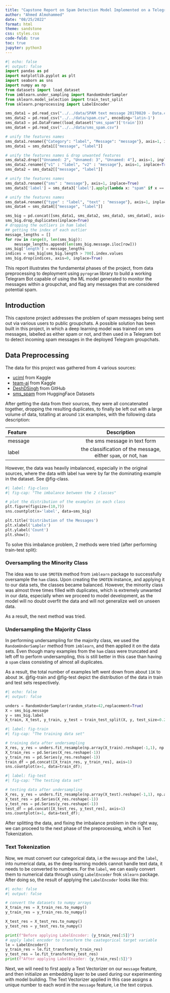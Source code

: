 ```yaml
---
title: "Capstone Report on Spam Detection Model Implemented on a Telegram Bot"
author: "Ahmed Almohammed"
date: "08/25/2022"
format: html
theme: sandstone
css: styles.css
code-fold: true
toc: true
jupyter: python3
---
```


```python
#| echo: false
#| output: false
import pandas as pd
import matplotlib.pyplot as plt
import seaborn as sns
import numpy as np
from datasets import load_dataset
from imblearn.under_sampling import RandomUnderSampler
from sklearn.model_selection import train_test_split
from sklearn.preprocessing import LabelEncoder

sms_data1 = pd.read_csv("../../data/SPAM text message 20170820 - Data.csv")
sms_data2 = pd.read_csv("../../data/spam.csv", encoding='latin-1')
sms_data3 = pd.DataFrame((load_dataset("sms_spam")['train']))
sms_data4 = pd.read_csv("../../data/sms_spam.csv")

# unify the features names
sms_data1.rename({"Category": "label", "Message": "message"}, axis=1, inplace=True)
sms_data1 = sms_data1[["message", "label"]]

# unify the features names & drop unwanted features
sms_data2.drop(["Unnamed: 2", "Unnamed: 3", "Unnamed: 4"], axis=1, inplace=True)
sms_data2.rename({"v1" : "label", "v2" : "message"}, axis=1, inplace=True)
sms_data2 = sms_data2[["message", "label"]]

# unify the features names
sms_data3.rename({"sms" : "message"}, axis=1, inplace=True)
sms_data3['label'] = sms_data3['label'].apply(lambda x: "spam" if x == 1 else "ham")

# unify the features names
sms_data4.rename({"type" : "label", "text" : "message"}, axis=1, inplace=True)
sms_data4 = sms_data4[["message", "label"]]

sms_big = pd.concat([sms_data1, sms_data2, sms_data3, sms_data4], axis=0)
sms_big.drop_duplicates(inplace=True)
# dropping the outliers in ham label
## getting the index of each outlier
message_lengths = []
for row in range(0, len(sms_big)):
    message_lengths.append(len(sms_big.message.iloc[row]))
sms_big['length'] = message_lengths
indices = sms_big[sms_big.length > 700].index.values
sms_big.drop(indices, axis=0, inplace=True)
```


This report illustrates the fundamental phases of the project, from data preprocessing to deployment using `pyrogram` library to build a working Telegram Bot capable of using the ML model generated to monitor the messages within a groupchat, and flag any messages that are considered potential spam.

## Introduction

This capstone project addresses the problem of spam messages being sent out via various users to public groupchats. A possible solution has been built in this project, in which a deep learning model was trained on sms messages, labelled as either spam or not, and then used in a Telegram bot to detect incoming spam messages in the deployed Telegram groupchats.

## Data Preprocessing

The data for this project was gathered from 4 various sources:

- [uciml](https://www.kaggle.com/datasets/uciml/sms-spam-collection-dataset) from Kaggle
- [team-ai](https://www.kaggle.com/datasets/team-ai/spam-text-message-classification) from Kaggle
- [DeshDSingh](https://github.com/DeshDSingh/SMS-SPAM-Detection/blob/master/sms_spam.csv) from GitHub
- [sms_spam](https://huggingface.co/datasets/sms_spam) from HuggingFace Datasets


After getting the data from their sources, they were all concatenated together, dropping the resulting duplicates, to finally be left out with a large volume of data, totalling at around `11K` examples, with the following data description:

|Feature|Description|
|:--------|:---------:|
message | the sms message in text form|
label   | the classification of the message, either `spam`, or not, `ham`|

However, the data was heavily imbalanced, especially in the original sources, where the data with label `ham` were by far the dominating example in the dataset. See @fig-class.

```python
#| label: fig-class
#| fig-cap: "The imbalance between the 2 classes"

# plot the distribution of the examples in each class
plt.figure(figsize=(10,7))
sns.countplot(x='label', data=sms_big)

plt.title('Distribution of the Messages')
plt.xlabel('Labels')
plt.ylabel('Count')
plt.show();
```


To solve this imbalance problem, 2 methods were tried (after performing train-test split):

### Oversampling the Minority Class

The idea was to use `SMOTEN` method from `imblearn` package to successfully oversample the `ham` class. Upon creating the `SMOTEN` instance, and applying it to our data sets, the classes became balanced. However, the minority class was almost three times filled with duplicates, which is extremely unwanted in our data, especially when we proceed to model development, as the model will no doubt overfit the data and will not generalize well on unseen data.

As a result, the next method was tried.

### Undersampling the Majority Class

In performing undersampling for the majority class, we used the `RandomUnderSampler` method from `imblearn`, and then applied it on the data sets. Even though many examples from the `ham` class were truncated and left off to perform undersampling, this is still better in this case than having a `spam` class consisting of almost all duplicates.

As a result, the total number of examples left went down from about `11K` to about `3K`. @fig-train and @fig-test depict the distribution of the data in train and test sets respectively.

```python
#| echo: false
#| output: false

unders = RandomUnderSampler(random_state=42,replacement=True)
X = sms_big.message
y = sms_big.label
X_train, X_test, y_train, y_test = train_test_split(X, y, test_size=0.2, random_state=42)

```


```python
#| label: fig-train
#| fig-cap: "The training data set"

# training data after undersampling
X_res, y_res = unders.fit_resample(np.array(X_train).reshape(-1,1), np.array(y_train).reshape(-1,1))
X_train_res = pd.Series(X_res.reshape(-1))
y_train_res = pd.Series(y_res.reshape(-1))
train_df = pd.concat([X_train_res, y_train_res], axis=1)
sns.countplot(x=1, data=train_df);
```


```python
#| label: fig-test
#| fig-cap: "The testing data set"

# testing data after undersampling
X_res, y_res = unders.fit_resample(np.array(X_test).reshape(-1,1), np.array(y_test).reshape(-1,1))
X_test_res = pd.Series(X_res.reshape(-1))
y_test_res = pd.Series(y_res.reshape(-1))
test_df = pd.concat([X_test_res, y_test_res], axis=1)
sns.countplot(x=1, data=test_df);
```

After splitting the data, and fixing the imbalance problem in the right way, we can proceed to the next phase of the preprocessing, whcih is Text Tokenization.

### Text Tokenization

Now, we must convert our categorical data, i.e the `message` and the `label`, into numerical data, as the deep learning models cannot handle text data, it needs to be converted to numbers. For the `label`, we can easily convert them to numerical data through using `LabelEncoder` frok `sklearn` package. After doing so, the result of applying the `LabelEncoder` looks like this:

```python
#| echo: false
#| output: false

# convert the datasets to numpy arrays
X_train_res = X_train_res.to_numpy()
y_train_res = y_train_res.to_numpy()

X_test_res = X_test_res.to_numpy()
y_test_res = y_test_res.to_numpy()
```


```python
print(f"Before applying LabelEncoder: {y_train_res[:5]}")
# apply label encoder to transform the caategorical target variable
le = LabelEncoder()
y_train_res = le.fit_transform(y_train_res)
y_test_res = le.fit_transform(y_test_res)
print(f"After applying LabelEncoder: {y_train_res[:5]}")
```

Next, we will need to first apply a Text Vectorizer on our `message` feature, and then initialize an embedding layer to be used during our experimenting with model building. The Text Vectorizer applied in this case assigns a unique number to each word in the `message` feature, i.e the text corpus.
